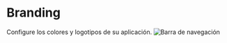# Branding
Configure los colores y logotipos de su aplicación.
![Barra de navegación](../../../../src/images/19_branding.png)